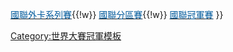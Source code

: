 {{Navbox
|bodyclass=hlist
| name  = 2020年世界大賽冠軍洛杉磯道奇隊名單
| title = [[洛杉磯道奇|<span style="color:white;">洛杉磯道奇</span>]][[2020年世界大賽|<span style="color:white;">2020年世界大賽</span>]]冠軍名單
| titlestyle = background:#005A9C; color:white; border:2px solid #FFFFFF;
| belowstyle = background:#FFFFFF; color:white; border:2px solid #005A9C;
| list1 = 
* 3 [[克里斯·泰勒]]
* 5 [[柯瑞·席格]] ([[聯盟冠軍賽最有價值球員獎|國聯冠軍賽MVP]]、[[世界大賽最有價值球員獎|世界大賽MVP]])
* 7 [[胡立歐·烏瑞亞斯]]
* 10 [[賈斯汀·特納]]
* 11 [[A·J·波拉克]]
* 13 [[麥克斯·蒙西]]
* 14 [[安立奎·赫南德茲]]
* 15 [[奧斯汀·巴恩斯]]
* 16 [[威爾·史密斯 (捕手)|威爾·史密斯]]
* 17 [[喬·凱利]]
* 21 [[沃克·布勒]]
* 22 [[克萊頓·克蕭]]
* 31 [[賈克·彼得森]]
* 35 [[科迪·貝林傑]]
* 41 [[傑克·麥基]]
* 43 [[艾德溫·瑞歐斯]]
* 45 [[麥特·比提]]
* 46 [[湯尼·岡索林]]
* 48 [[布魯斯達·葛拉泰羅]]
* 49 [[布萊克·崔南]]
* 50 [[穆奇·貝茲]]
* 51 [[迪蘭·弗羅洛]]
* 52 [[佩卓·巴耶茲]]
* 56 [[亞當·柯拉雷克]]
* 57 [[艾力克斯·伍德]]
* 74 [[肯利·簡森]]
* 81 [[維克多·岡薩雷茲]]
* 85 [[達斯汀·梅]]
| list2 = 總教練 30 [[戴夫·羅伯茲]]
| list3 = 教練團 三壘指導教練 12 [[迪諾·埃貝爾]]
* 板凳教練 8 [[鮑伯·格倫恩]]
* 打擊教練 72 [[羅伯特·范·史考佛克]]
* 打擊教練 73 [[布蘭特·布朗]]
* 一壘指導教練 29 [[喬治·朗巴德]]
* 牛棚教練 54 [[喬什·巴德]]
* 助理打擊教練 65 [[艾倫·貝特斯]]
* 投手教練 99 [[馬克·普萊爾 (棒球選手)|馬克·普萊爾]]
* 助理投手教練 38 [[康納·麥奎尼斯]]
|below = [[2020年美國職棒大聯盟球季|<span style="color:#005A9C;">例行賽</span>]]{{!w}} [[2020年國家聯盟外卡系列賽|<span style="color:#005A9C;">國聯外卡系列賽</span>]]{{!w}} [[2020年國家聯盟分區賽|<span style="color:#005A9C;">國聯分區賽</span>]]{{!w}} [[2020年國家聯盟冠軍賽|<span style="color:#005A9C;">國聯冠軍賽</span>]]
}}<noinclude>
[[Category:世界大賽冠軍模板]]
</noinclude>